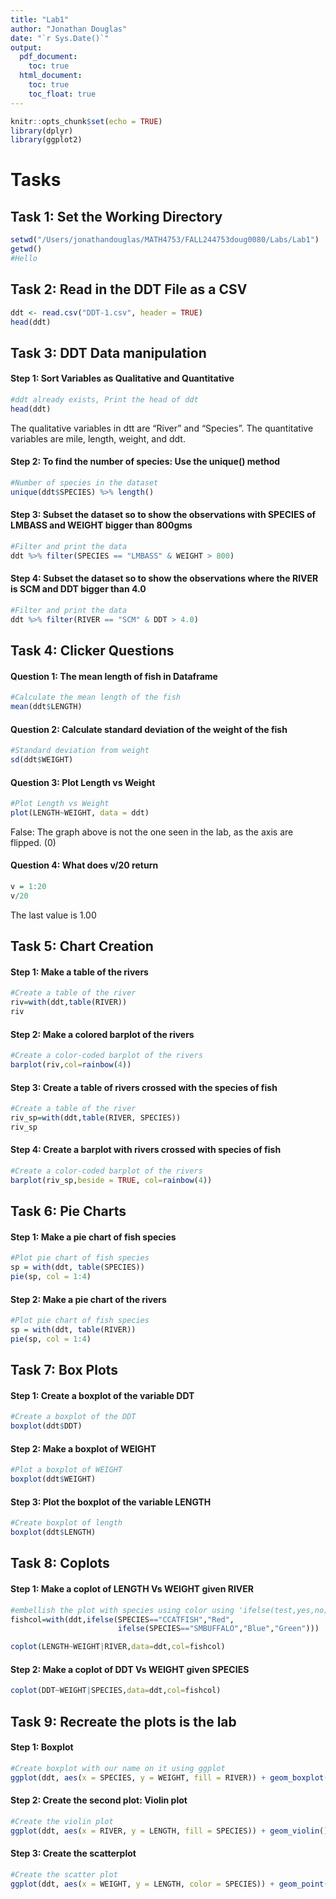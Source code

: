 ```yaml
---
title: "Lab1"
author: "Jonathan Douglas"
date: "`r Sys.Date()`"
output:
  pdf_document:
    toc: true
  html_document:
    toc: true
    toc_float: true
---
```


```r
knitr::opts_chunk$set(echo = TRUE)
library(dplyr)
library(ggplot2)
```

# Tasks

## Task 1: Set the Working Directory

```r
setwd("/Users/jonathandouglas/MATH4753/FALL244753doug0080/Labs/Lab1")
getwd()
#Hello
```

## Task 2: Read in the DDT File as a CSV
```r
ddt <- read.csv("DDT-1.csv", header = TRUE)
head(ddt)
```

## Task 3: DDT Data manipulation

#### Step 1: Sort Variables as Qualitative and Quantitative
```r
#ddt already exists, Print the head of ddt
head(ddt)
```
The qualitative variables in dtt are "River" and "Species". The quantitative variables are mile, length, weight, and ddt.

#### Step 2: To find the number of species: Use the unique() method
```r
#Number of species in the dataset
unique(ddt$SPECIES) %>% length()
```

#### Step 3: Subset the dataset so to show the observations with SPECIES of LMBASS and WEIGHT bigger than 800gms
```r
#Filter and print the data
ddt %>% filter(SPECIES == "LMBASS" & WEIGHT > 800)
```

#### Step 4: Subset the dataset so to show the observations where the RIVER is SCM and DDT bigger than 4.0

```r
#Filter and print the data
ddt %>% filter(RIVER == "SCM" & DDT > 4.0)
```

## Task 4: Clicker Questions

#### Question 1: The mean length of fish in Dataframe

```r
#Calculate the mean length of the fish
mean(ddt$LENGTH)
```

#### Question 2: Calculate standard deviation of the weight of the fish
```r
#Standard deviation from weight
sd(ddt$WEIGHT)
```
#### Question 3: Plot Length vs Weight
```r
#Plot Length vs Weight
plot(LENGTH~WEIGHT, data = ddt)
```

False: The graph above is not the one seen in the lab, as the axis are flipped. (0)

#### Question 4: What does v/20 return
```r
v = 1:20
v/20
```

The last value is 1.00

## Task 5: Chart Creation
#### Step 1: Make a table of the rivers
```r
#Create a table of the river
riv=with(ddt,table(RIVER))
riv
```

#### Step 2: Make a colored barplot of the rivers
```r
#Create a color-coded barplot of the rivers
barplot(riv,col=rainbow(4))
```

#### Step 3: Create a table of rivers crossed with the species of fish
```r
#Create a table of the river
riv_sp=with(ddt,table(RIVER, SPECIES))
riv_sp
```
#### Step 4: Create a barplot with rivers crossed with species of fish
```r
#Create a color-coded barplot of the rivers
barplot(riv_sp,beside = TRUE, col=rainbow(4))
```

## Task 6: Pie Charts
#### Step 1: Make a pie chart of fish species
```r
#Plot pie chart of fish species
sp = with(ddt, table(SPECIES))
pie(sp, col = 1:4)
```

#### Step 2: Make a pie chart of the rivers
```r
#Plot pie chart of fish species
sp = with(ddt, table(RIVER))
pie(sp, col = 1:4)
```

## Task 7: Box Plots

#### Step 1: Create a boxplot of the variable DDT
```r
#Create a boxplot of the DDT
boxplot(ddt$DDT)
```

#### Step 2: Make a boxplot of WEIGHT
```r
#Plot a boxplot of WEIGHT
boxplot(ddt$WEIGHT)
```

#### Step 3: Plot the boxplot of the variable LENGTH
```r
#Create boxplot of length
boxplot(ddt$LENGTH)
```

## Task 8: Coplots
#### Step 1:	Make a coplot of LENGTH Vs WEIGHT given RIVER
```r
#embellish the plot with species using color using 'ifelse(test,yes,no)'
fishcol=with(ddt,ifelse(SPECIES=="CCATFISH","Red",
                        ifelse(SPECIES=="SMBUFFALO","Blue","Green")))

coplot(LENGTH~WEIGHT|RIVER,data=ddt,col=fishcol)
```

#### Step 2: Make a coplot of DDT Vs WEIGHT given SPECIES
```r
coplot(DDT~WEIGHT|SPECIES,data=ddt,col=fishcol)
```

## Task 9: Recreate the plots is the lab

#### Step 1: Boxplot
```r
#Create boxplot with our name on it using ggplot
ggplot(ddt, aes(x = SPECIES, y = WEIGHT, fill = RIVER)) + geom_boxplot() + ggtitle("Jonathan Douglas")
```

#### Step 2: Create the second plot: Violin plot
```r
#Create the violin plot
ggplot(ddt, aes(x = RIVER, y = LENGTH, fill = SPECIES)) + geom_violin() + ggtitle("Jonathan Douglas")
```

#### Step 3: Create the scatterplot
```r
#Create the scatter plot
ggplot(ddt, aes(x = WEIGHT, y = LENGTH, color = SPECIES)) + geom_point()+ ggtitle("Jonathan Douglas")
```


